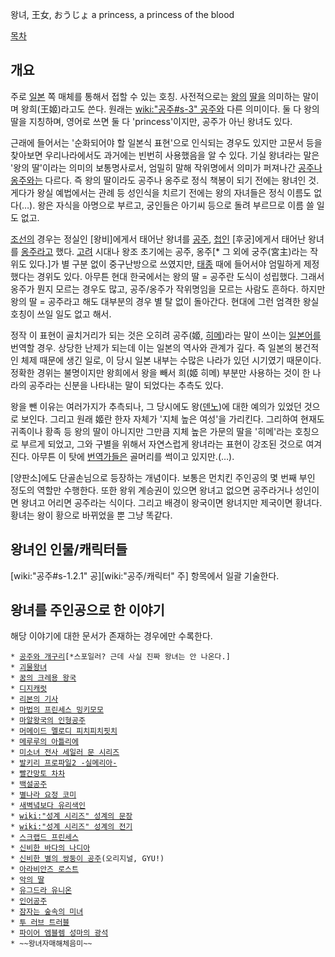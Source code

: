 왕녀, 王女, おうじょ
a princess, a princess of the blood

[[목차]]

== 개요 ==
주로 [[일본]] 쪽 매체를 통해서 접할 수 있는 호칭. 사전적으로는 [[왕]]의 [[딸]]을 의미하는 말이며 왕희(王姬)라고도 쓴다. 원래는 [[wiki:"공주#s-3" 공주]]와 다른 의미이다. 둘 다 왕의 딸을 지칭하며, 영어로 쓰면 둘 다 'princess'이지만, 공주가 아닌 왕녀도 있다.

근래에 들어서는 '순화되어야 할 일본식 표현'으로 인식되는 경우도 있지만 고문서 등을 찾아보면 우리나라에서도 과거에는 빈번히 사용했음을 알 수 있다. 기실 왕녀라는 말은 '왕의 딸'이라는 의미의 보통명사로서, 엄밀히 말해 작위명에서 의미가 퍼져나간 [[공주]]나 [[옹주]]와는 다르다. 즉 왕의 딸이라도 공주나 옹주로 정식 책봉이 되기 전에는 왕녀인 것. 게다가 왕실 예법에서는 관례 등 성인식을 치르기 전에는 왕의 자녀들은 정식 이름도 없다(…). 왕은 자식을 아명으로 부르고, 궁인들은 아기씨 등으로 돌려 부르므로 이름 쓸 일도 없고. 

[[조선]]의 경우는 정실인 [왕비]에게서 태어난 왕녀를 [[공주]], [[첩]]인 [후궁]에게서 태어난 왕녀를 [[옹주]]라고 했다. [[고려]] 시대나 왕조 초기에는 공주, 옹주[* 그 외에 궁주(宮主)라는 작위도 있다.]가 별 구분 없이 중구난방으로 쓰였지만, [[태종]] 때에 들어서야 엄밀하게 제정했다는 경위도 있다. 아무튼 현대 한국에서는 왕의 딸 = 공주란 도식이 성립했다. 그래서 옹주가 뭔지 모르는 경우도 많고, 공주/옹주가 작위명임을 모르는 사람도 흔하다. 하지만 왕의 딸 = 공주라고 해도 대부분의 경우 별 탈 없이 돌아간다. 현대에 그런 엄격한 왕실 호칭이 쓰일 일도 없고 해서.

정작 이 표현이 골치거리가 되는 것은 오히려 공주(姬, [[히메]])라는 말이 쓰이는 [[일본어]]를 번역할 경우. 상당한 난제가 되는데 이는 일본의 역사와 관계가 깊다. 즉 일본의 봉건적인 체제 때문에 생긴 일로, 이 당시 일본 내부는 수많은 나라가 있던 시기였기 때문이다. 정확한 경위는 불명이지만 왕희에서 왕을 빼서 희(姬 히메) 부분만 사용하는 것이 한 나라의 공주라는 신분을 나타내는 말이 되었다는 추측도 있다. 

왕을 뺀 이유는 여러가지가 추측되나, 그 당시에도 왕([[덴노]])에 대한 예의가 있었던 것으로 보인다. 그리고 원래 姬란 한자 자체가 '지체 높은 여성'을 가리킨다. 그리하여 현재도 귀족이나 황족 등 왕의 딸이 아니지만 그만큼 지체 높은 가문의 딸을 '히메'라는 호칭으로 부르게 되었고, 그와 구별을 위해서 자연스럽게 왕녀라는 표현이 강조된 것으로 여겨진다. 아무튼 이 탓에 [[번역가]]들은 골머리를 썩이고 있지만.(…).

[양판소]에도 단골손님으로 등장하는 개념이다. 보통은 먼치킨 주인공의 몇 번째 부인 정도의 역할만 수행한다. 또한 왕위 계승권이 있으면 왕녀고 없으면 공주라거나 성인이면 왕녀고 어리면 공주라는 식이다. 그리고 배경이 왕국이면 왕녀지만 제국이면 황녀다. 황녀는 왕이 황으로 바뀌었을 뿐 그냥 똑같다.

== 왕녀인 인물/캐릭터들 ==
[wiki:"공주#s-1.2.1" 공][wiki:"공주/캐릭터" 주] 항목에서 일괄 기술한다.
== 왕녀를 주인공으로 한 이야기 ==
해당 이야기에 대한 문서가 존재하는 경우에만 수록한다.

 * [[공주와 개구리]][*스포일러? 근데 사실 진짜 왕녀는 안 나온다.]
 * [[괴물왕녀]]
 * [[꿈의 크레용 왕국]]
 * [[디지캐럿]]
 * [[리본의 기사]]
 * [[마법의 프린세스 밍키모모]]
 * [[마알왕국의 인형공주]]
 * [[머메이드 멜로디 피치피치핏치]]
 * [[메루루의 아틀리에]]
 * [[미소녀 전사 세일러 문 시리즈]]
 * [[발키리 프로파일2 -실메리아-]]
 * [[빨간망토 차차]]
 * [[백설공주]]
 * [[별나라 요정 코미]]
 * [[새벽녘보다 유리색인]]
 * [[wiki:"성계 시리즈" 성계의 문장]]
 * [[wiki:"성계 시리즈" 성계의 전기]]
 * [[스크랩드 프린세스]]
 * [[신비한 바다의 나디아]]
 * [[신비한 별의 쌍둥이 공주]](오리지널, GYU!)
 * [[아라비안즈 로스트]]
 * [[악의 딸]]
 * [[유그드라 유니온]]
 * [[인어공주]]
 * [[잠자는 숲속의 미녀]]
 * [[투 러브 트러블]]
 * [[파이어 엠블렘 성마의 광석]]
 * ~~왕녀자매해체음미~~
